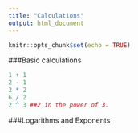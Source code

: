```yaml
---
title: "Calculations"
output: html_document
---
```


```r
knitr::opts_chunk$set(echo = TRUE)
```

###Basic calculations

```r
1 + 1
2 - 1
2 * 2
6 / 2
2 ^ 3 ##2 in the power of 3.
```

###Logarithms and Exponents